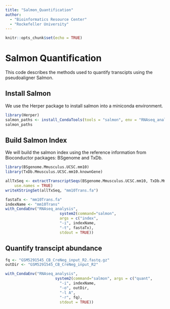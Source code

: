 ```yaml
---
title: "Salmon_Quantification"
author: 
  - "Bioinformatics Resource Center"
  - "Rockefeller University"
---
```


```r
knitr::opts_chunk$set(echo = TRUE)
```

# Salmon Quantification
 This code describes the methods used to quantify transcipts using the pseudoaligner Salmon. 

## Install Salmon
We use the Herper package to install salmon into a miniconda environment. 

```r
library(Herper)
salmon_paths <- install_CondaTools(tools = "salmon", env = "RNAseq_analysis")
salmon_paths

```

## Build Salmon Index
We will build the salmon index using the reference information from Bioconductor packages: BSgenome and TxDb.

```r
library(BSgenome.Mmusculus.UCSC.mm10)
library(TxDb.Mmusculus.UCSC.mm10.knownGene)

allTxSeq <- extractTranscriptSeqs(BSgenome.Mmusculus.UCSC.mm10, TxDb.Mmusculus.UCSC.mm10.knownGene,
    use.names = TRUE)
writeXStringSet(allTxSeq, "mm10Trans.fa")

fastaTx <- "mm10Trans.fa"
indexName <- "mm10Trans"
with_CondaEnv("RNAseq_analysis",
                        system2(command="salmon",
                        args = c("index",
                        "-i", indexName,
                        "-t", fastaTx),
                        stdout = TRUE))

```

## Quantify transcipt abundance

```r

fq <- "GSM5291545_CB_CreNeg_input_R2.fastq.gz"
outDir <- "GSM5291545_CB_CreNeg_input_R2"

with_CondaEnv("RNAseq_analysis",
                      system2(command="salmon", args = c("quant",
                        "-i", indexName,
                        "-o", outDir,
                        "-l A",
                        "-r", fq),
                        stdout = TRUE))

```